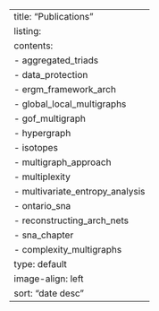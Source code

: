 ---
title: "Publications"
listing:
  contents: 
    - aggregated_triads
    - data_protection
    - ergm_framework_arch
    - global_local_multigraphs
    - gof_multigraph
    - hypergraph
    - isotopes
    - multigraph_approach
    - multiplexity
    - multivariate_entropy_analysis
    - ontario_sna
    - reconstructing_arch_nets
    - sna_chapter
    - complexity_multigraphs
  type: default
  image-align: left
  sort: "date desc"
---